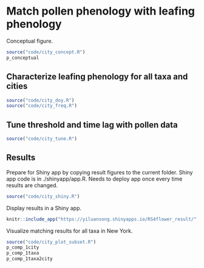 # Match pollen phenology with leafing phenology
Conceptual figure.
```r
source("code/city_concept.R")
p_conceptual
```

## Characterize leafing phenology for all taxa and cities
```r
source("code/city_doy.R")
source("code/city_freq.R")
```

## Tune threshold and time lag with pollen data
```r
source("code/city_tune.R")
```

## Results
Prepare for Shiny app by copying result figures to the current folder. Shiny app code is in ./shinyapp/app.R. Needs to deploy app once every time results are changed.
```r
source("code/city_shiny.R")
```

Display results in a Shiny app.
```r
knitr::include_app("https://yiluansong.shinyapps.io/RS4flower_result/", height = "600px")
```

Visualize matching results for all taxa in New York.
```r
source("code/city_plot_subset.R")
p_comp_1city
p_comp_1taxa
p_comp_1taxa2city
```
